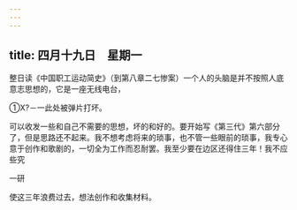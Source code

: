 ```yaml
---
---
---
```

title: 四月十九日　星期一
---




整日读《中国职工运动简史》（到第八章二七惨案）一个人的头脑是并不按照人底意志思想的，它是一座无线电台，

①X?－一此处被弹片打坏。

可以收发一些和自己不需要的思想，坏的和好的。要开始写《第三代》第六部分了，但是思路还不起来。我不想考虑将来的琐事，也不管一些眼前的琐事，我专心意于创作和歌剧的，一切全为工作而忍耐罢。我至少要在边区还得住三年！我不应些究

一研

使这三年浪费过去，想法创作和收集材料。